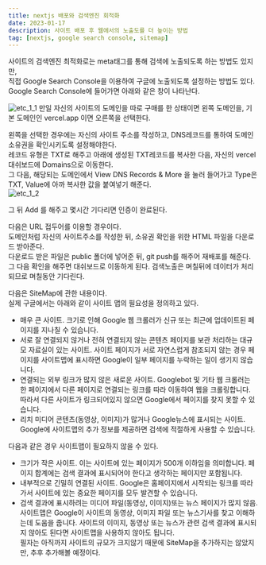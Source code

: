 ```yaml
---
title: nextjs 배포와 검색엔진 회적화
date: 2023-01-17
description: 사이트 배포 후 웹에서의 노출도를 더 높이는 방법
tag: [nextjs, google search console, sitemap]
---
```


사이트의 검색엔진 최적화로는 meta태그를 통해 검색에 노출되도록 하는 방법도 있지만,  
직접 Google Search Console을 이용하여 구글에 노출되도록 설정하는 방법도 있다.  
Google Search Console에 들어가면 아래와 같은 창이 나타난다.  

![etc_1_1](https://github.com/Oldentomato/PortFolio_Next/blob/main/postsimg/etc_1_1.png) 
만일 자신의 사이트의 도메인을 따로 구매를 한 상태이면 왼쪽 도메인을, 기본 도메인인 vercel.app 이면 오른쪽을 선택한다.  
  
왼쪽을 선택한 경우에는 자신의 사이트 주소를 작성하고, DNS레코드를 통하여 도메인 소유권을 확인시키도록 설정해야한다.  
레코드 유형은 TXT로 해주고 아래에 생성된 TXT레코드를 복사한 다음, 자신의 vercel 대쉬보드에 Domains으로 이동한다.  
그 다음, 해당되는 도메인에서 View DNS Records & More 을 눌러 들어가고 Type은 TXT, Value에 아까 복사한 값을 붙여넣기 해준다.  
![etc_1_2](https://github.com/Oldentomato/PortFolio_Next/blob/main/postsimg/etc_1_2.png)

그 뒤 Add 를 해주고 몇시간 기다리면 인증이 완료된다.  
 
다음은 URL 접두어를 이용할 경우이다.  
도메인처럼 자신의 사이트주소를 작성한 뒤, 소유권 확인을 위한 HTML 파일을 다운로드 받아준다.  
다운로드 받은 파일은 public 폴더에 넣어준 뒤, git push를 해주어 재배포를 해준다.  
그 다음 확인을 해주면 대쉬보드로 이동하게 된다. 검색노출은 며칠뒤에 데이터가 처리되므로 며칠동안 기다린다.  
  
다음은 SiteMap에 관한 내용이다.  
실제 구글에서는 아래와 같이 사이트 맵의 필요성을 정의하고 있다.
- 매우 큰 사이트. 크기로 인해 Google 웹 크롤러가 신규 또는 최근에 업데이트된 페이지를 지나칠 수 있습니다.  
- 서로 잘 연결되지 않거나 전혀 연결되지 않는 콘텐츠 페이지를 보관 처리하는 대규모 자료실이 있는 사이트. 
사이트 페이지가 서로 자연스럽게 참조되지 않는 경우 페이지를 사이트맵에 표시하면 Google이 일부 페이지를 누락하는 일이 생기지 않습니다.  
- 연결되는 외부 링크가 많지 않은 새로운 사이트. Googlebot 및 기타 웹 크롤러는 한 페이지에서 다른 페이지로 연결되는 링크를 따라 이동하여 웹을 크롤링합니다. 
따라서 다른 사이트가 링크되어있지 않으면 Google에서 페이지를 찾지 못할 수 있습니다.  
- 리치 미디어 콘텐츠(동영상, 이미지)가 많거나 Google뉴스에 표시되는 사이트. Google에 사이트맵의 추가 정보를 제공하면 검색에 적절하게 사용할 수 있습니다.  

다음과 같은 경우 사이트맵이 필요하지 않을 수 있다.  
- 크기가 작은 사이트. 이는 사이트에 있는 페이지가 500개 이하임을 의미합니다. 페이지 합계에는 검색 결과에 표시되어야 한다고 생각하는 페이지만 포함됩니다.  
- 내부적으로 긴밀히 연결된 사이트. Google은 홈페이지에서 시작되는 링크를 따라가서 사이트에 있는 중요한 페이지를 모두 발견할 수 있습니다.  
- 검색 결과에 표시하려는 미디어 파일(동영상, 이미지)또는 뉴스 페이지가 많지 않음. 사이트맵은 Google이 사이트의 동영상, 이미지 파일 또는 뉴스기사를 찾고 이해하는데 도움을 줍니다. 
사이트의 이미지, 동영상 또는 뉴스가 관련 검색 결과에 표시되지 않아도 된다면 사이트맵을 사용하지 않아도 됩니다.  
필자는 아직까지 사이트의 규모가 크지않기 때문에 SiteMap을 추가하지는 않았지만, 추후 추가해볼 예정이다.

